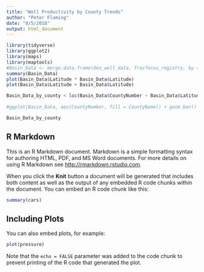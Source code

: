 ```yaml
---
title: "Well Productivity by County Trends"
author: "Peter Flaming"
date: "8/5/2018"
output: html_document
---
```


```r
library(tidyverse)
library(ggplot2)
library(maps)
library(maptools)
#Basin_Data <- merge.data.frame(deo_well_data, fracfocus_registry, by = intersect(x="API10", y="API10"))
summary(Basin_Data)
plot(Basin_Data$Latitude * Basin_Data$Latitude)
plot(Basin_Data$Latitude + Basin_Data$Latitude)

Basin_Data_by_county < loc(Basin_Data$CountyNumber ~ Basin_Data$Latitude + Basin_Data$Latitude)
  
#ggplot(Basin_Data, aes(CountyNumber, fill = CountyName)) + geom_bar() +theme(axis.text.x = element_text(angle = 70, vjust = 0.5))

Basin_Data_by_county
```

## R Markdown

This is an R Markdown document. Markdown is a simple formatting syntax for authoring HTML, PDF, and MS Word documents. For more details on using R Markdown see <http://rmarkdown.rstudio.com>.

When you click the **Knit** button a document will be generated that includes both content as well as the output of any embedded R code chunks within the document. You can embed an R code chunk like this:

```r
summary(cars)
```

## Including Plots

You can also embed plots, for example:

```r
plot(pressure)
```

Note that the `echo = FALSE` parameter was added to the code chunk to prevent printing of the R code that generated the plot.
